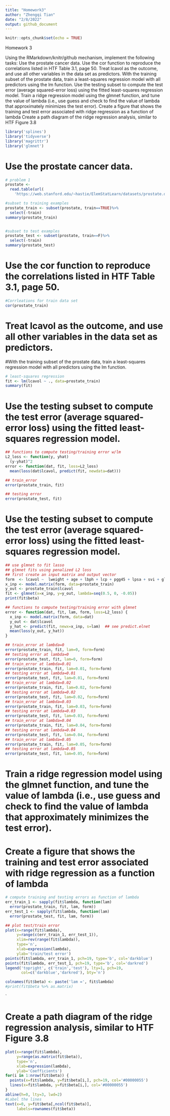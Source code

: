 ```yaml
---
title: "Homework3"
author: "Zhengqi Tian"
date: "2/8/2022"
output: github_document
---
```


```r
knitr::opts_chunk$set(echo = TRUE)
```


Homework 3

Using the RMarkdown/knitr/github mechanism, implement the following tasks:
Use the prostate cancer data.
Use the cor function to reproduce the correlations listed in HTF Table 3.1, page 50.
Treat lcavol as the outcome, and use all other variables in the data set as predictors.
With the training subset of the prostate data, train a least-squares regression model with all predictors using the lm function.
Use the testing subset to compute the test error (average squared-error loss) using the fitted least-squares regression model.
Train a ridge regression model using the glmnet function, and tune the value of lambda (i.e., use guess and check to find the value of lambda that approximately minimizes the test error).
Create a figure that shows the training and test error associated with ridge regression as a function of lambda
Create a path diagram of the ridge regression analysis, similar to HTF Figure 3.8

```r
library('splines')        
library('tidyverse')          
library('magrittr')       
library('glmnet')         
```

# Use the prostate cancer data.
```r
# problem 1
prostate <- 
  read.table(url(
    'https://web.stanford.edu/~hastie/ElemStatLearn/datasets/prostate.data'))

#subset to training examples
prostate_train <- subset(prostate, train==TRUE)%>%
  select(-train)
summary(prostate_train)


#subset to test examples
prostate_test <- subset(prostate, train==F)%>%
  select(-train)
summary(prostate_test)
```



# Use the cor function to reproduce the correlations listed in HTF Table 3.1, page 50.

```r
#Corrleations for train data set
cor(prostate_train)

```

# Treat lcavol as the outcome, and use all other variables in the data set as predictors.
#With the training subset of the prostate data, train a least-squares regression model with all predictors using the lm function.

```r
# least-squares regression
fit <- lm(lcavol ~ ., data=prostate_train)
summary(fit)
```
# Use the testing subset to compute the test error (average squared-error loss) using the fitted least-squares regression model.
```r
## functions to compute testing/training error w/lm
L2_loss <- function(y, yhat)
  (y-yhat)^2
error <- function(dat, fit, loss=L2_loss)
  mean(loss(dat$lcavol, predict(fit, newdata=dat)))

## train_error 
error(prostate_train, fit)

## testing error
error(prostate_test, fit)

```

# Use the testing subset to compute the test error (average squared-error loss) using the fitted least-squares regression model.
```r
## use glmnet to fit lasso
## glmnet fits using penalized L2 loss
## first create an input matrix and output vector
form  <- lcavol ~  lweight + age + lbph + lcp + pgg45 + lpsa + svi + gleason
x_inp <- model.matrix(form, data=prostate_train)
y_out <- prostate_train$lcavol
fit <- glmnet(x=x_inp, y=y_out, lambda=seq(0.5, 0, -0.05))
print(fit$beta)

## functions to compute testing/training error with glmnet
error <- function(dat, fit, lam, form, loss=L2_loss) {
  x_inp <- model.matrix(form, data=dat)
  y_out <- dat$lcavol
  y_hat <- predict(fit, newx=x_inp, s=lam)  ## see predict.elnet
  mean(loss(y_out, y_hat))
}

## train_error at lambda=0
error(prostate_train, fit, lam=0, form=form)
## testing error at lambda=0
error(prostate_test, fit, lam=0, form=form)
## train_error at lambda=0.01
error(prostate_train, fit, lam=0.01, form=form)
## testing error at lambda=0.01
error(prostate_test, fit, lam=0.01, form=form)
## train_error at lambda=0.02
error(prostate_train, fit, lam=0.02, form=form)
## testing error at lambda=0.02
error(prostate_test, fit, lam=0.02, form=form)
## train_error at lambda=0.03
error(prostate_train, fit, lam=0.03, form=form)
## testing error at lambda=0.03
error(prostate_test, fit, lam=0.03, form=form)
## train_error at lambda=0.04
error(prostate_train, fit, lam=0.04, form=form)
## testing error at lambda=0.04
error(prostate_test, fit, lam=0.04, form=form)
## train_error at lambda=0.05
error(prostate_train, fit, lam=0.05, form=form)
## testing error at lambda=0.05
error(prostate_test, fit, lam=0.05, form=form)
```

# Train a ridge regression model using the glmnet function, and tune the value of lambda (i.e., use guess and check to find the value of lambda that approximately minimizes the test error).
# Create a figure that shows the training and test error associated with ridge regression as a function of lambda
```r
# compute training and testing errors as function of lambda
err_train_1 <- sapply(fit$lambda, function(lam) 
  error(prostate_train, fit, lam, form))
err_test_1 <- sapply(fit$lambda, function(lam) 
  error(prostate_test, fit, lam, form))

## plot test/train error
plot(x=range(fit$lambda),
     y=range(c(err_train_1, err_test_1)),
     xlim=rev(range(fit$lambda)),
     type='n',
     xlab=expression(lambda),
     ylab='train/test error')
points(fit$lambda, err_train_1, pch=19, type='b', col='darkblue')
points(fit$lambda, err_test_1, pch=19, type='b', col='darkred')
legend('topright', c('train','test'), lty=1, pch=19,
       col=c('darkblue','darkred'), bty='n')

colnames(fit$beta) <- paste('lam =', fit$lambda)
#print(fit$beta %>% as.matrix)
```
`


# Create a path diagram of the ridge regression analysis, similar to HTF Figure 3.8

```r
plot(x=range(fit$lambda),
     y=range(as.matrix(fit$beta)),
     type='n',
     xlab=expression(lambda),
     ylab='Coefficients')
for(i in 1:nrow(fit$beta)) {
  points(x=fit$lambda, y=fit$beta[i,], pch=19, col='#00000055')
  lines(x=fit$lambda, y=fit$beta[i,], col='#00000055')
}
abline(h=0, lty=3, lwd=2)
#Label the lines
text(x=0, y=fit$beta[,ncol(fit$beta)], 
     labels=rownames(fit$beta))

```


